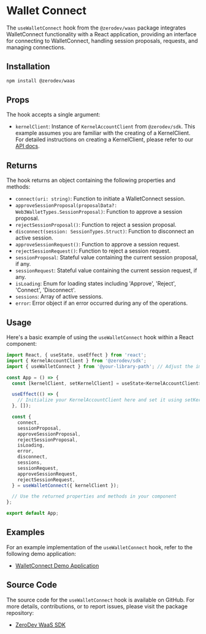 # Wallet Connect

The `useWalletConnect` hook from the `@zerodev/waas` package integrates WalletConnect functionality with a React application, providing an interface for connecting to WalletConnect, handling session proposals, requests, and managing connections.

## Installation

```bash
npm install @zerodev/waas
```

## Props

The hook accepts a single argument:

- `kernelClient`: Instance of `KernelAccountClient` from `@zerodev/sdk`. This example assumes you are familiar with the creating of a KernelClient. For detailed instructions on creating a KernelClient, please refer to our [API docs](https://docs.zerodev.app/sdk/core-api/create-account).

## Returns

The hook returns an object containing the following properties and methods:

- `connect(uri: string)`: Function to initiate a WalletConnect session.
- `approveSessionProposal(proposalData?: Web3WalletTypes.SessionProposal)`: Function to approve a session proposal.
- `rejectSessionProposal()`: Function to reject a session proposal.
- `disconnect(session: SessionTypes.Struct)`: Function to disconnect an active session.
- `approveSessionRequest()`: Function to approve a session request.
- `rejectSessionRequest()`: Function to reject a session request.
- `sessionProposal`: Stateful value containing the current session proposal, if any.
- `sessionRequest`: Stateful value containing the current session request, if any.
- `isLoading`: Enum for loading states including 'Approve', 'Reject', 'Connect', 'Disconnect'.
- `sessions`: Array of active sessions.
- `error`: Error object if an error occurred during any of the operations.

## Usage

Here's a basic example of using the `useWalletConnect` hook within a React component:

```jsx
import React, { useState, useEffect } from 'react';
import { KernelAccountClient } from '@zerodev/sdk';
import { useWalletConnect } from '@your-library-path'; // Adjust the import path according to your project structure

const App = () => {
  const [kernelClient, setKernelClient] = useState<KernelAccountClient>();

  useEffect(() => {
    // Initialize your KernelAccountClient here and set it using setKernelClient
  }, []);

  const {
    connect,
    sessionProposal,
    approveSessionProposal,
    rejectSessionProposal,
    isLoading,
    error,
    disconnect,
    sessions,
    sessionRequest,
    approveSessionRequest,
    rejectSessionRequest,
  } = useWalletConnect({ kernelClient });

  // Use the returned properties and methods in your component
};

export default App;
```

## Examples

For an example implementation of the `useWalletConnect` hook, refer to the following demo application:

- [WalletConnect Demo Application](https://github.com/zerodevapp/waas-wallet-connect-demo)

## Source Code

The source code for the `useWalletConnect` hook is available on GitHub. For more details, contributions, or to report issues, please visit the package repository:

- [ZeroDev WaaS SDK](https://github.com/zerodevapp/waas)
